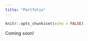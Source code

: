 ```yaml
---
title: "Portfolio"
---
```


```r
knitr::opts_chunk$set(echo = FALSE)
```

Coming soon! 

